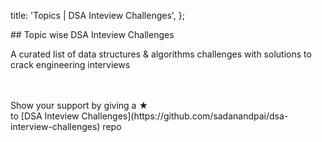 
  title: 'Topics | DSA Inteview Challenges',
};

<div className="text-center">
## Topic wise DSA Inteview Challenges

A curated list of data structures & algorithms challenges with solutions to crack engineering interviews

<HeroImg />
</div>

<Cards num={2}>
  <Cards.Card className="card" title="Array" href="/topics/array/" />
  <Cards.Card className="card" title="String" href="/topics/string/" />
  <Cards.Card className="card" title="Math" href="/topics/math/" />
  <Cards.Card className="card" title="Binary Search" href="/topics/binary-search/" />
  <Cards.Card className="card" title="Two Pointers" href="/topics/two-pointers/" />
  <Cards.Card className="card" title="Sliding Window" href="/topics/sliding-window/" />
  <Cards.Card className="card" title="Stack" href="/topics/stack/" />
  <Cards.Card className="card" title="Hash Table" href="/topics/hash-table/" />
  <Cards.Card className="card" title="Heap" href="/topics/heap/" />
  <Cards.Card className="card" title="Linked List" href="/topics/linked-list/" />
  <Cards.Card className="card" title="Greedy" href="/topics/greedy/" />
  <Cards.Card className="card" title="Tree" href="/topics/tree/" />
  <Cards.Card className="card" title="Dynamic Programming" href="/topics/dynamic-programming/" />
  <Cards.Card className="card" title="Backtracking" href="/topics/backtracking/" />
  <Cards.Card className="card" title="Graph" href="/topics/graph/" />
</Cards>

<br />
<br />

<div className="text-center">
  Show your support by giving a ★ <br /> to [DSA Inteview Challenges](https://github.com/sadanandpai/dsa-interview-challenges) repo
</div>
